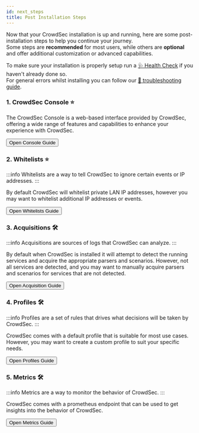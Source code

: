 ```yaml
---
id: next_steps
title: Post Installation Steps
---
```



Now that your CrowdSec installation is up and running, here are some post-installation steps to help you continue your journey.  
Some steps are **recommended** <span class="sideBarItemRecommended"><a href="#"></a></span> for most users, while others are **optional** <span class="sideBarItemOptional"><a href="#"></a></span> and offer additional customization or advanced capabilities.  

To make sure your installation is properly setup run a [🩺 Health Check](/getting_started/health_check.mdx) if you haven't already done so.  
For general errors whilst installing you can follow our [🚨 troubleshooting guide](/getting_started/post_installation/troubleshoot.mdx).

### 1. CrowdSec Console ⭐

The CrowdSec Console is a web-based interface provided by CrowdSec, offering a wide range of features and capabilities to enhance your experience with CrowdSec.

<div className="mt-2">
  <Button color="primary" asChild>
    <Link className="no-underline hover:no-underline !text-primary-foreground !hover:text-primary-foreground !visited:text-primary-foreground !focus:text-primary-foreground !active:text-primary-foreground" to="/u/getting_started/post_installation/console">Open Console Guide</Link>
  </Button>
  
</div>


### 2. Whitelists ⭐

:::info
Whitelists are a way to tell CrowdSec to ignore certain events or IP addresses.
:::

By default CrowdSec will whitelist private LAN IP addresses, however you may want to whitelist additional IP addresses or events.

<div className="mt-2">
  <Button color="primary" asChild>
    <Link className="no-underline hover:no-underline !text-primary-foreground !hover:text-primary-foreground !visited:text-primary-foreground !focus:text-primary-foreground !active:text-primary-foreground" to="/u/getting_started/post_installation/whitelists">Open Whitelists Guide</Link>
  </Button>
  
</div>

### 3. Acquisitions 🛠️

:::info
Acquisitions are sources of logs that CrowdSec can analyze.
:::

By default when CrowdSec is installed it will attempt to detect the running services and acquire the appropriate parsers and scenarios. However, not all services are detected, and you may want to manually acquire parsers and scenarios for services that are not detected.

<div className="mt-2">
  <Button color="primary" asChild>
    <Link className="no-underline hover:no-underline !text-primary-foreground !hover:text-primary-foreground !visited:text-primary-foreground !focus:text-primary-foreground !active:text-primary-foreground" to="/u/getting_started/post_installation/acquisition">Open Acquisition Guide</Link>
  </Button>
  
</div>

### 4. Profiles 🛠️

:::info
Profiles are a set of rules that drives what decisions will be taken by CrowdSec.
:::

CrowdSec comes with a default profile that is suitable for most use cases. However, you may want to create a custom profile to suit your specific needs.

<div className="mt-2">
  <Button color="primary" asChild>
    <Link className="no-underline hover:no-underline !text-primary-foreground !hover:text-primary-foreground !visited:text-primary-foreground !focus:text-primary-foreground !active:text-primary-foreground" to="/u/getting_started/post_installation/profiles">Open Profiles Guide</Link>
  </Button>
  
</div>

### 5. Metrics 🛠️

:::info
Metrics are a way to monitor the behavior of CrowdSec.
:::

CrowdSec comes with a prometheus endpoint that can be used to get insights into the behavior of CrowdSec.

<div className="mt-2">
  <Button color="primary" asChild>
    <Link className="no-underline hover:no-underline !text-primary-foreground !hover:text-primary-foreground !visited:text-primary-foreground !focus:text-primary-foreground !active:text-primary-foreground" to="/u/getting_started/post_installation/metrics">Open Metrics Guide</Link>
  </Button>
  
</div>
